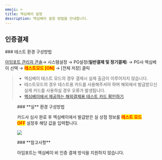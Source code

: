 ```yaml
---
emoji: ⌨
title: 엑심베이 설정
description: 엑심베이 설정 방법을 안내합니다.
---
```





## 인증결제

<Tabs>
<Tab title="테스트 결제">
### 테스트 환경 구성방법

[아임포트 관리자 콘솔](https://admin.iamport.kr/)→ 시스템설정 → PG설정(**일반결제 및 정기결제**) → PG사 엑심베이 선택 → <mark style="color:red;">**테스트모드 \[ON]**</mark> → \[전체 저장] 클릭



> * 엑심베이 테스트 모드의 경우 결제시 실제 출금이 이루어지지 않습니다.
> * 테스트모드의 경우 테스트용 카드를 사용해주셔야 하며 해외에서 발급받으신 실제 카드를 사용하실 경우 오류가 발생됩니다.
> * [엑심베이에서 제공하는 해외결제용 테스트 카드 확인하기](https://support.eximbay.com/hc/ko/articles/360059014854-%EA%B2%B0%EC%A0%9C%ED%85%8C%EC%8A%A4%ED%8A%B8%EB%A5%BC-%EC%A7%84%ED%96%89%ED%95%B4%EB%B3%B4%EA%B3%A0-%EC%8B%B6%EC%9D%80%EB%8D%B0-%ED%95%B4%EC%99%B8%EC%B9%B4%EB%93%9C%EA%B0%80-%EC%97%86%EC%8A%B5%EB%8B%88%EB%8B%A4-%EC%96%B4%EB%96%BB%EA%B2%8C-%ED%95%A0-%EC%88%98-%EC%9E%88%EB%82%98%EC%9A%94-)



<Figure src="/gitbook-assets/en/image (15).png" caption="테스트 환경 설정 예시" />

</Tab>

<Tab title="실 결제">
### **실** 환경 구성방법

카드사 심사 완료 후 엑심베이에서 발급받은 실 상점 정보를 <mark style="color:red;">**테스트 모드 OFF**</mark> 설정후 해당 값을 입력합니다.

![](</gitbook-assets/en/image (53).png>)

</Tab>
</Tabs>

<Hint style="success">
### **참고사항**

아임포트는 엑심베이 비 인증 결제 방식을 지원하지 않습니다.

</Hint>
